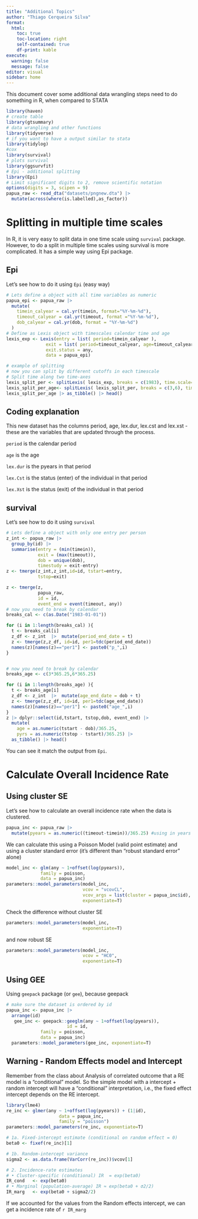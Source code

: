```yaml
---
title: "Additional Topics"
author: "Thiago Cerqueira Silva"
format: 
  html: 
    toc: true
    toc-location: right
    self-contained: true
    df-print: kable
execute: 
  warning: false
  message: false
editor: visual
sidebar: home
---
```


This document cover some additional data wrangling steps need to do something in R, when compared to STATA

```r


library(haven) 
# create table
library(gtsummary)
# data wrangling and other functions
library(tidyverse)
# if you want to have a output similar to stata
library(tidylog)
#cox
library(survival)
# plots survival
library(ggsurvfit)
# Epi - additional splitting
library(Epi)
# Limit significant digits to 2, remove scientific notation
options(digits = 3, scipen = 9)
papua_raw <- read_dta("datasets/pngnew.dta") |> 
  mutate(across(where(is.labelled),as_factor))
```

# Splitting in multiple time scales

In R, it is very easy to split data in one time scale using `survival` package. However, to do a split in multiple time scales using survival is more complicated. It has a simple way using Epi package.

## Epi

Let's see how to do it using `Epi` (easy way)

```r
# Lets define a object with all time variables as numeric
papua_epi <- papua_raw |> 
  mutate(
    timein_calyear = cal.yr(timein, format="%Y-%m-%d"),
    timeout_calyear = cal.yr(timeout, format ="%Y-%m-%d"),
    dob_calyear = cal.yr(dob, format = "%Y-%m-%d")
  )
# Define as Lexis object with timescales calendar time and age
lexis_exp <- Lexis(entry = list( period=timein_calyear ),
               exit = list( period=timeout_calyear, age=timeout_calyear-dob_calyear),
               exit.status = any,
               data = papua_epi)

# example of splitting
# now you can split by different cutoffs in each timescale
# Split time along two time-axes
lexis_split_per <- splitLexis( lexis_exp, breaks = c(1983), time.scale="period")
lexis_split_per_age<- splitLexis( lexis_split_per, breaks = c(3,6), time.scale="age" )
lexis_split_per_age |> as_tibble() |> head()
```

::: {.callout-tip collapse="false"}
## Coding explanation

This new dataset has the columns period, age, lex.dur, lex.cst and lex.xst - these are the variables that are updated through the process.

`period` is the calendar period

`age` is the age

`lex.dur` is the pyears in that period

`lex.Cst` is the status (enter) of the individual in that period

`lex.Xst` is the status (exit) of the individual in that period
:::


## survival

Let's see how to do it using `survival`

```r
# Lets define a object with only one entry per person
z_int <- papua_raw |> 
  group_by(id) |> 
  summarise(entry = (min(timein)),
            exit = (max(timeout)),
            dob = unique(dob),
            timestudy = exit-entry)
z <- tmerge(z_int,z_int,id=id, tstart=entry,
            tstop=exit)

z <- tmerge(z,
            papua_raw,
            id = id,
            event_end = event(timeout, any))
# now you need to break by calendar
breaks_cal <- c(as.Date("1983-01-01"))

for (i in 1:length(breaks_cal) ){
  t <- breaks_cal[i]
  z_df <- z_int  |>  mutate(period_end_date = t)
  z <- tmerge(z,z_df, id=id, per1=tdc(period_end_date))
  names(z)[names(z)=="per1"] <- paste0("p_",i)
}


# now you need to break by calendar
breaks_age <- c(3*365.25,6*365.25)

for (i in 1:length(breaks_age) ){
  t <- breaks_age[i]
  z_df <- z_int  |>  mutate(age_end_date = dob + t)
  z <- tmerge(z,z_df, id=id, per1=tdc(age_end_date))
  names(z)[names(z)=="per1"] <- paste0("age_",i)
}
z |> dplyr::select(id,tstart, tstop,dob, event_end) |>
  mutate(
    age = as.numeric(tstart - dob)/365.25,
    pyrs = as.numeric(tstop - tstart)/365.25) |> 
  as_tibble() |> head()
```

You can see it match the output from `Epi`.


# Calculate Overall Incidence Rate

## Using cluster SE

Let's see how to calculate an overall incidence rate when the data is clustered.

```r
papua_inc <- papua_raw |> 
  mutate(pyears = as.numeric((timeout-timein))/365.25) #using in years to match the common pattern in the stset scale=365.25
```

We can calculate this using a Poisson Model (valid point estimate) and using a cluster standard error (it's different than "robust standard error" alone)

```r
model_inc <- glm(any ~ 1+offset(log(pyears)),
             family = poisson,
             data = papua_inc)
parameters::model_parameters(model_inc,  
                             vcov = "vcovCL",
                             vcov_args = list(cluster = papua_inc$id),
                             exponentiate=T)
```

Check the difference without cluster SE

```r
parameters::model_parameters(model_inc,
                             exponentiate=T)
```

and now robust SE

```r
parameters::model_parameters(model_inc,  
                             vcov = "HC0",
                             exponentiate=T)
```

## Using GEE

Using `geepack` package (or `gee`), because geepack

```r
# make sure the dataset is ordered by id
papua_inc <- papua_inc |> 
  arrange(id)
   gee_inc <- geepack::geeglm(any ~ 1+offset(log(pyears)),
                       id = id,
             family = poisson,
             data = papua_inc)
  parameters::model_parameters(gee_inc, exponentiate=T) 
```

## Warning - Random Effects model and Intercept

Remember from the class about Analysis of correlated outcome that a RE model is a "conditional" model. So the simple model with a intercept + random intercept will have a "conditional" interpretation, i.e., the fixed effect intercept depends on the RE intercept.

```r
library(lme4)
re_inc <- glmer(any ~ 1+offset(log(pyears)) + (1|id),
                    data = papua_inc,
                    family = "poisson")
parameters::model_parameters(re_inc, exponentiate=T) 
```

```r
# 1a. Fixed‐intercept estimate (conditional on random effect = 0)
beta0 <- fixef(re_inc)[1]

# 1b. Random‐intercept variance
sigma2 <- as.data.frame(VarCorr(re_inc))$vcov[1]

# 2. Incidence‐rate estimates
# • Cluster‐specific (conditional) IR  = exp(beta0)
IR_cond   <- exp(beta0)
# • Marginal (population‐average) IR ≈ exp(beta0 + σ2/2)
IR_marg   <- exp(beta0 + sigma2/2)

```

If we accounted for the values from the Random effects intercept, we can get a incidence rate of `r IR_marg`
